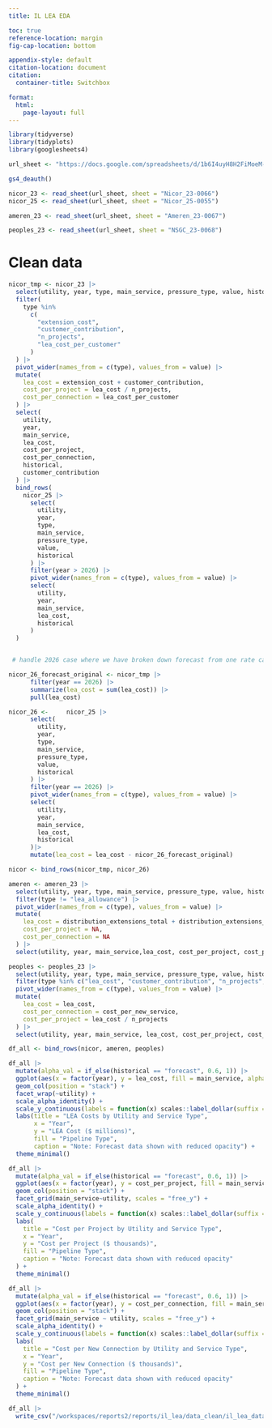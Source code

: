 ```yaml
---
title: IL LEA EDA

toc: true
reference-location: margin
fig-cap-location: bottom

appendix-style: default
citation-location: document
citation:
  container-title: Switchbox

format:
  html:
    page-layout: full
---
```


```r
library(tidyverse)
library(tidyplots)
library(googlesheets4)
```

```r
url_sheet <- "https://docs.google.com/spreadsheets/d/1b6I4uyH8H2FiMoeM-trO7eAWk_X2AYhovzEbS9u1cfM/edit?gid=1793277497#gid=1793277497"

gs4_deauth()

nicor_23 <- read_sheet(url_sheet, sheet = "Nicor_23-0066")
nicor_25 <- read_sheet(url_sheet, sheet = "Nicor_25-0055")

ameren_23 <- read_sheet(url_sheet, sheet = "Ameren_23-0067")

peoples_23 <- read_sheet(url_sheet, sheet = "NSGC_23-0068")

```

# Clean data

```r
nicor_tmp <- nicor_23 |>
  select(utility, year, type, main_service, pressure_type, value, historical) |>
  filter(
    type %in%
      c(
        "extension_cost",
        "customer_contribution",
        "n_projects",
        "lea_cost_per_customer"
      )
  ) |>
  pivot_wider(names_from = c(type), values_from = value) |>
  mutate(
    lea_cost = extension_cost + customer_contribution,
    cost_per_project = lea_cost / n_projects,
    cost_per_connection = lea_cost_per_customer
  ) |>
  select(
    utility,
    year,
    main_service,
    lea_cost,
    cost_per_project,
    cost_per_connection,
    historical,
    customer_contribution
  ) |>
  bind_rows(
    nicor_25 |>
      select(
        utility,
        year,
        type,
        main_service,
        pressure_type,
        value,
        historical
      ) |>
      filter(year > 2026) |>
      pivot_wider(names_from = c(type), values_from = value) |>
      select(
        utility,
        year,
        main_service,
        lea_cost,
        historical
      )
  )


 # handle 2026 case where we have broken down forecast from one rate case and combined forecast from another rate case

nicor_26_forecast_original <- nicor_tmp |>
      filter(year == 2026) |>
      summarize(lea_cost = sum(lea_cost)) |>
      pull(lea_cost)

nicor_26 <-     nicor_25 |>
      select(
        utility,
        year,
        type,
        main_service,
        pressure_type,
        value,
        historical
      ) |>
      filter(year == 2026) |>
      pivot_wider(names_from = c(type), values_from = value) |>
      select(
        utility,
        year,
        main_service,
        lea_cost,
        historical
      )|>
      mutate(lea_cost = lea_cost - nicor_26_forecast_original)

nicor <- bind_rows(nicor_tmp, nicor_26)

```

```r
ameren <- ameren_23 |>
  select(utility, year, type, main_service, pressure_type, value, historical) |>
  filter(type != "lea_allowance") |>
  pivot_wider(names_from = c(type), values_from = value) |>
  mutate(
    lea_cost = distribution_extensions_total + distribution_extensions_customer_contributions,
    cost_per_project = NA,
    cost_per_connection = NA
  ) |>
  select(utility, year, main_service,lea_cost, cost_per_project, cost_per_connection, historical)
```

```r
peoples <- peoples_23 |>
  select(utility, year, type, main_service, pressure_type, value, historical) |>
  filter(type %in% c("lea_cost", "customer_contribution", "n_projects", "cost_per_new_service")) |>
  pivot_wider(names_from = c(type), values_from = value) |>
  mutate(
    lea_cost = lea_cost,
    cost_per_connection = cost_per_new_service,
    cost_per_project = lea_cost / n_projects
  ) |>
  select(utility, year, main_service, lea_cost, cost_per_project, cost_per_connection, historical)
```

```r
df_all <- bind_rows(nicor, ameren, peoples)
```


```r
df_all |>
  mutate(alpha_val = if_else(historical == "forecast", 0.6, 1)) |>
  ggplot(aes(x = factor(year), y = lea_cost, fill = main_service, alpha = alpha_val)) +
  geom_col(position = "stack") +
  facet_wrap(~utility) +
  scale_alpha_identity() +
  scale_y_continuous(labels = function(x) scales::label_dollar(suffix = "M", prefix = "$", scale = 1e-6)(x)) +
  labs(title = "LEA Costs by Utility and Service Type",
       x = "Year",
       y = "LEA Cost ($ millions)",
       fill = "Pipeline Type",
       caption = "Note: Forecast data shown with reduced opacity") +
  theme_minimal()
```

```r
df_all |>
  mutate(alpha_val = if_else(historical == "forecast", 0.6, 1)) |>
  ggplot(aes(x = factor(year), y = cost_per_project, fill = main_service, alpha = alpha_val)) +
  geom_col(position = "stack") +
  facet_grid(main_service~utility, scales = "free_y") +
  scale_alpha_identity() +
  scale_y_continuous(labels = function(x) scales::label_dollar(suffix = "k", prefix = "$", scale = 1e-3)(x)) +
  labs(
    title = "Cost per Project by Utility and Service Type",
    x = "Year",
    y = "Cost per Project ($ thousands)",
    fill = "Pipeline Type",
    caption = "Note: Forecast data shown with reduced opacity"
  ) +
  theme_minimal()

```

```r
df_all |>
  mutate(alpha_val = if_else(historical == "forecast", 0.6, 1)) |>
  ggplot(aes(x = factor(year), y = cost_per_connection, fill = main_service, alpha = alpha_val)) +
  geom_col(position = "stack") +
  facet_grid(main_service ~ utility, scales = "free_y") +
  scale_alpha_identity() +
  scale_y_continuous(labels = function(x) scales::label_dollar(suffix = "k", prefix = "$", scale = 1e-3)(x)) +
  labs(
    title = "Cost per New Connection by Utility and Service Type",
    x = "Year",
    y = "Cost per New Connection ($ thousands)",
    fill = "Pipeline Type",
    caption = "Note: Forecast data shown with reduced opacity"
  ) +
  theme_minimal()

```

```r
df_all |>
  write_csv("/workspaces/reports2/reports/il_lea/data_clean/il_lea_data.csv")
```
